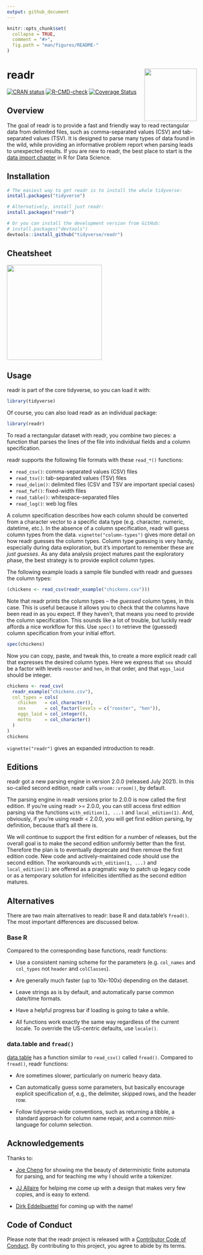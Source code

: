 ```yaml
---
output: github_document
---
```


<!-- README.md is generated from README.Rmd. Please edit that file -->

```r
knitr::opts_chunk$set(
  collapse = TRUE,
  comment = "#>",
  fig.path = "man/figures/README-"
)
```

# readr <a href="https://readr.tidyverse.org"><img src="man/figures/logo.png" align="right" height="139" /></a>

<!-- badges: start -->
[![CRAN status](https://www.r-pkg.org/badges/version/readr)](https://CRAN.R-project.org/package=readr)
[![R-CMD-check](https://github.com/tidyverse/readr/actions/workflows/R-CMD-check.yaml/badge.svg)](https://github.com/tidyverse/readr/actions/workflows/R-CMD-check.yaml)
[![Coverage Status](https://codecov.io/gh/tidyverse/readr/coverage.svg?branch=main)](https://app.codecov.io/gh/tidyverse/readr?branch=main)
<!-- badges: end -->

## Overview

The goal of readr is to provide a fast and friendly way to read rectangular data from delimited files, such as comma-separated values (CSV) and tab-separated values (TSV).
It is designed to parse many types of data found in the wild, while providing an informative problem report when parsing leads to unexpected results.
If you are new to readr, the best place to start is the [data import chapter](https://r4ds.had.co.nz/data-import.html) in R for Data Science.

## Installation

```r
# The easiest way to get readr is to install the whole tidyverse:
install.packages("tidyverse")

# Alternatively, install just readr:
install.packages("readr")
```

::: .pkgdown-devel
```r
# Or you can install the development version from GitHub:
# install.packages("devtools")
devtools::install_github("tidyverse/readr")
```
:::

## Cheatsheet

<a href="https://raw.githubusercontent.com/rstudio/cheatsheets/main/data-import.pdf"><img src="https://github.com/rstudio/cheatsheets/raw/main/pngs/thumbnails/data-import-cheatsheet-thumbs.png" height="252"/></a>

## Usage

readr is part of the core tidyverse, so you can load it with:

```r
library(tidyverse)
```

Of course, you can also load readr as an individual package:

```r
library(readr)
```

To read a rectangular dataset with readr, you combine two pieces: a function that parses the lines of the file into individual fields and a column specification.

readr supports the following file formats with these `read_*()` functions:

* `read_csv()`: comma-separated values (CSV) files
* `read_tsv()`: tab-separated values (TSV) files
* `read_delim()`: delimited files (CSV and TSV are important special cases)
* `read_fwf()`: fixed-width files
* `read_table()`: whitespace-separated files
* `read_log()`: web log files

A column specification describes how each column should be converted from a character vector to a specific data type (e.g. character, numeric, datetime, etc.).
In the absence of a column specification, readr will guess column types from the data.
`vignette("column-types")` gives more detail on how readr guesses the column types.
Column type guessing is very handy, especially during data exploration, but it's important to remember these are *just guesses*.
As any data analysis project matures past the exploratory phase, the best strategy is to provide explicit column types.

The following example loads a sample file bundled with readr and guesses the column types:

```r
(chickens <- read_csv(readr_example("chickens.csv")))
```

Note that readr prints the column types -- the *guessed* column types, in this case.
This is useful because it allows you to check that the columns have been read in as you expect.
If they haven't, that means you need to provide the column specification.
This sounds like a lot of trouble, but luckily readr affords a nice workflow for this.
Use `spec()` to retrieve the (guessed) column specification from your initial effort.

```r
spec(chickens)
```

Now you can copy, paste, and tweak this, to create a more explicit readr call that expresses the desired column types.
Here we express that `sex` should be a factor with levels `rooster` and `hen`, in that order, and that `eggs_laid` should be integer.

```r
chickens <- read_csv(
  readr_example("chickens.csv"),
  col_types = cols(
    chicken   = col_character(),
    sex       = col_factor(levels = c("rooster", "hen")),
    eggs_laid = col_integer(),
    motto     = col_character()
  )
)
chickens
```

`vignette("readr")` gives an expanded introduction to readr.

## Editions

readr got a new parsing engine in version 2.0.0 (released July 2021).
In this so-called second edition, readr calls `vroom::vroom()`, by default.

The parsing engine in readr versions prior to 2.0.0 is now called the first edition.
If you’re using readr >= 2.0.0, you can still access first edition parsing via the functions `with_edition(1, ...)` and `local_edition(1)`.
And, obviously, if you're using readr < 2.0.0, you will get first edition parsing, by definition, because that's all there is.

We will continue to support the first edition for a number of releases, but the overall goal is to make the second edition uniformly better than the first.
Therefore the plan is to eventually deprecate and then remove the first edition code.
New code and actively-maintained code should use the second edition.
The workarounds `with_edition(1, ...)` and `local_edition(1)` are offered as a pragmatic way to patch up legacy code or as a temporary solution for infelicities identified as the second edition matures.

## Alternatives

There are two main alternatives to readr: base R and data.table's `fread()`.
The most important differences are discussed below.

### Base R

Compared to the corresponding base functions, readr functions:

* Use a consistent naming scheme for the parameters (e.g. `col_names` and 
 `col_types` not `header` and `colClasses`).
 
* Are generally much faster (up to 10x-100x) depending on the dataset.

* Leave strings as is by default, and automatically parse common 
  date/time formats.

* Have a helpful progress bar if loading is going to take a while.

* All functions work exactly the same way regardless of the current locale.
  To override the US-centric defaults, use `locale()`.

### data.table and `fread()`

[data.table](https://github.com/Rdatatable/data.table) has a function similar to `read_csv()` called `fread()`. Compared to `fread()`, readr functions:

* Are sometimes slower, particularly on numeric heavy data.

* Can automatically guess some parameters, but basically encourage explicit
  specification of, e.g., the delimiter, skipped rows, and the header row.
  
* Follow tidyverse-wide conventions, such as returning a tibble, a standard
  approach for column name repair, and a common mini-language for column
  selection.

## Acknowledgements

Thanks to:

* [Joe Cheng](https://github.com/jcheng5) for showing me the beauty of
  deterministic finite automata for parsing, and for teaching me why I 
  should write a tokenizer.
  
* [JJ Allaire](https://github.com/jjallaire) for helping me come up with a
  design that makes very few copies, and is easy to extend.
  
* [Dirk Eddelbuettel](http://dirk.eddelbuettel.com) for coming up with the
  name!

## Code of Conduct

Please note that the readr project is released with a [Contributor Code of Conduct](https://readr.tidyverse.org/CONDUCT.html). By contributing to this project, you agree to abide by its terms.
